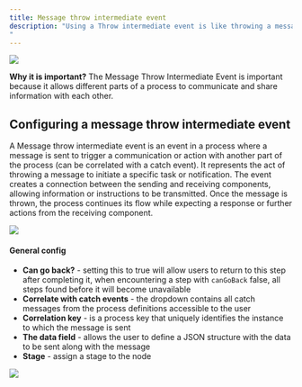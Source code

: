 ```yaml
---
title: Message throw intermediate event
description: "Using a Throw intermediate event is like throwing a message to tell someone about something. After throwing the message, the process keeps going, and other parts of the process can listen to that message.
"
---
```

<Frame>

![](https://s3.eu-west-1.amazonaws.com/docx.flowx.ai/building-blocks/node/throw_message_event.png#center)

</Frame>

**Why it is important?** The Message Throw Intermediate Event is important because it allows different parts of a process to communicate and share information with each other. 


## Configuring a message throw intermediate event

A Message throw intermediate event is an event in a process where a message is sent to trigger a communication or action with another part of the process (can be correlated with a catch event). It represents the act of throwing a message to initiate a specific task or notification. The event creates a connection between the sending and receiving components, allowing information or instructions to be transmitted. Once the message is thrown, the process continues its flow while expecting a response or further actions from the receiving component.

<Frame>

![](https://s3.eu-west-1.amazonaws.com/docx.flowx.ai/release34/message_throw_intrmdt.png)

</Frame>

#### General config

* **Can go back?** - setting this to true will allow users to return to this step after completing it, when encountering a step with `canGoBack` false, all steps found before it will become unavailable
* **Correlate with catch events** - the dropdown contains all catch messages from the process definitions accessible to the user
* **Correlation key** - is a process key that uniquely identifies the instance to which the message is sent
* **The data field** - allows the user to define a JSON structure with the data to be sent along with the message
* **Stage** - assign a stage to the node

<Frame>

![](https://s3.eu-west-1.amazonaws.com/docx.flowx.ai/release34/message_throw_config.png)

</Frame>









